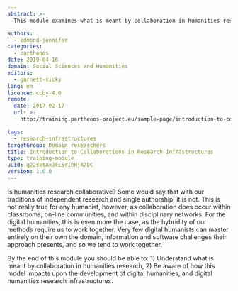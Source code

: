 ```yaml
---
abstract: >-
  This module examines what is meant by collaboration in humanities research and how this model impacts upon the development of digital humanities, and digital humanities research infrastructures.

authors:
  - edmond-jennifer
categories:
  - parthenos
date: 2019-04-16
domain: Social Sciences and Humanities
editors:
  - garnett-vicky
lang: en
licence: ccby-4.0
remote:
  date: 2017-02-17
  url: >-
    http://training.parthenos-project.eu/sample-page/introduction-to-collaboration-in-research-infrastructures/

tags:
  - research-infrastructures
targetGroup: Domain researchers
title: Introduction to Collaborations in Research Infrastructures
type: training-module
uuid: q22sktAxJFE5rIhHjA7OC
version: 1.0.0
---
```


Is humanities research collaborative? Some would say that with our traditions of independent research and single authorship, it is not. This is not really true for any humanist, however, as collaboration does occur within classrooms, on-line communities, and within disciplinary networks. For the digital humanities, this is even more the case, as the hybridity of our methods require us to work together. Very few digital humanists can master entirely on their own the domain, information and software challenges their approach presents, and so we tend to work together.

By the end of this module you should be able to: 1) Understand what is meant by collaboration in humanities research, 2) Be aware of how this model impacts upon the development of digital humanities, and digital humanities research infrastructures.

<CTA
  title="Interested in learning more?"
  subtitle="Check out Introduction to Collaborations in Research Infrastructures on PARTHENOS"
  url="http://training.parthenos-project.eu/sample-page/introduction-to-collaboration-in-research-infrastructures/"
/>
